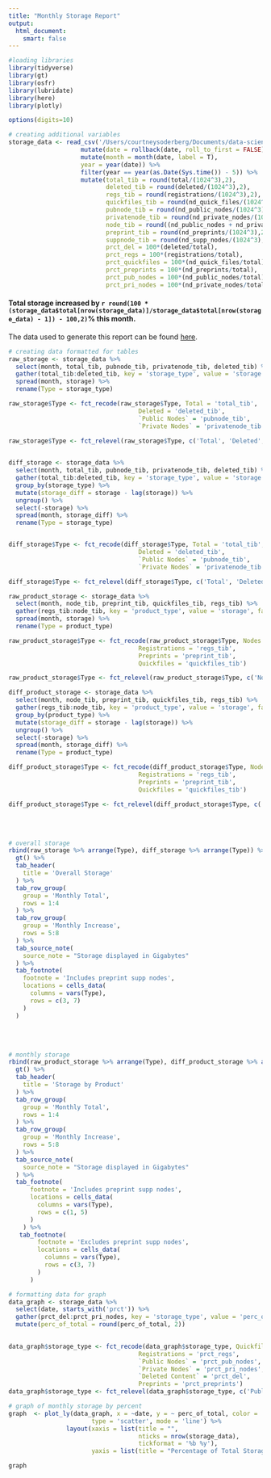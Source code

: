 ```yaml
---
title: "Monthly Storage Report"
output:
  html_document:
    smart: false 
---
```


```r
#loading libraries
library(tidyverse)
library(gt)
library(osfr)
library(lubridate)
library(here)
library(plotly)

options(digits=10)

# creating additional variables
storage_data <- read_csv('/Users/courtneysoderberg/Documents/data-science/Monthly_Reports/Data_Usage/osf_storage_metrics.csv', col_types = cols(date = col_datetime())) %>%
                    mutate(date = rollback(date, roll_to_first = FALSE)) %>%
                    mutate(month = month(date, label = T),
                    year = year(date)) %>%
                    filter(year == year(as.Date(Sys.time()) - 5)) %>%
                    mutate(total_tib = round(total/(1024^3),2),
                           deleted_tib = round(deleted/(1024^3),2),
                           regs_tib = round(registrations/(1024^3),2),
                           quickfiles_tib = round(nd_quick_files/(1024^3),2),
                           pubnode_tib = round(nd_public_nodes/(1024^3),2),
                           privatenode_tib = round(nd_private_nodes/(1024^3),2),
                           node_tib = round((nd_public_nodes + nd_private_nodes)/(1024^3),2),
                           preprint_tib = round(nd_preprints/(1024^3),2),
                           suppnode_tib = round(nd_supp_nodes/(1024^3),2),
                           prct_del = 100*(deleted/total),
                           prct_regs = 100*(registrations/total),
                           prct_quickfiles = 100*(nd_quick_files/total),
                           prct_preprints = 100*(nd_preprints/total),
                           prct_pub_nodes = 100*(nd_public_nodes/total),
                           prct_pri_nodes = 100*(nd_private_nodes/total))
```

#### Total storage increased by `r round(100 * (storage_data$total[nrow(storage_data)]/storage_data$total[nrow(storage_data) - 1]) - 100,2)`% this month.

The data used to generate this report can be found [here](https://osf.io/a7w36/). 

```r
# creating data formatted for tables
raw_storage <- storage_data %>%
  select(month, total_tib, pubnode_tib, privatenode_tib, deleted_tib) %>%
  gather(total_tib:deleted_tib, key = 'storage_type', value = 'storage', factor_key = T) %>%
  spread(month, storage) %>%
  rename(Type = storage_type)

raw_storage$Type <- fct_recode(raw_storage$Type, Total = 'total_tib',
                                    Deleted = 'deleted_tib',
                                    `Public Nodes` = 'pubnode_tib',
                                    `Private Nodes` = 'privatenode_tib')

raw_storage$Type <- fct_relevel(raw_storage$Type, c('Total', 'Deleted', 'Public Nodes', 'Private Nodes'))
                            

diff_storage <- storage_data %>%
  select(month, total_tib, pubnode_tib, privatenode_tib, deleted_tib) %>%
  gather(total_tib:deleted_tib, key = 'storage_type', value = 'storage', factor_key = T) %>%
  group_by(storage_type) %>%
  mutate(storage_diff = storage - lag(storage)) %>%
  ungroup() %>%
  select(-storage) %>%
  spread(month, storage_diff) %>%
  rename(Type = storage_type)


diff_storage$Type <- fct_recode(diff_storage$Type, Total = 'total_tib',
                                    Deleted = 'deleted_tib',
                                    `Public Nodes` = 'pubnode_tib',
                                    `Private Nodes` = 'privatenode_tib')

diff_storage$Type <- fct_relevel(diff_storage$Type, c('Total', 'Deleted', 'Public Nodes', 'Private Nodes'))

raw_product_storage <- storage_data %>%
  select(month, node_tib, preprint_tib, quickfiles_tib, regs_tib) %>%
  gather(regs_tib:node_tib, key = 'product_type', value = 'storage', factor_key = T) %>%
  spread(month, storage) %>%
  rename(Type = product_type)

raw_product_storage$Type <- fct_recode(raw_product_storage$Type, Nodes = 'node_tib',
                                    Registrations = 'regs_tib',
                                    Preprints = 'preprint_tib',
                                    Quickfiles = 'quickfiles_tib')

raw_product_storage$Type <- fct_relevel(raw_product_storage$Type, c('Nodes', 'Registrations', 'Preprints', 'Quickfiles'))

diff_product_storage <- storage_data %>%
  select(month, node_tib, preprint_tib, quickfiles_tib, regs_tib) %>%
  gather(regs_tib:node_tib, key = 'product_type', value = 'storage', factor_key = T) %>%
  group_by(product_type) %>%
  mutate(storage_diff = storage - lag(storage)) %>%
  ungroup() %>%
  select(-storage) %>%
  spread(month, storage_diff) %>%
  rename(Type = product_type)

diff_product_storage$Type <- fct_recode(diff_product_storage$Type, Nodes = 'node_tib',
                                    Registrations = 'regs_tib',
                                    Preprints = 'preprint_tib',
                                    Quickfiles = 'quickfiles_tib')

diff_product_storage$Type <- fct_relevel(diff_product_storage$Type, c('Nodes', 'Registrations', 'Preprints', 'Quickfiles'))
```

\
\

```r
# overall storage
rbind(raw_storage %>% arrange(Type), diff_storage %>% arrange(Type)) %>%
  gt() %>%
  tab_header(
    title = 'Overall Storage'
  ) %>%
  tab_row_group(
    group = 'Monthly Total',
    rows = 1:4
  ) %>%
  tab_row_group(
    group = 'Monthly Increase',
    rows = 5:8
  ) %>%
  tab_source_note(
    source_note = "Storage displayed in Gigabytes"
  ) %>%
  tab_footnote(
    footnote = 'Includes preprint supp nodes',
    locations = cells_data(
      columns = vars(Type),
      rows = c(3, 7)
    )
  )

```
\
\

```r
# monthly storage
rbind(raw_product_storage %>% arrange(Type), diff_product_storage %>% arrange(Type)) %>%
  gt() %>%
  tab_header(
    title = 'Storage by Product'
  ) %>%
  tab_row_group(
    group = 'Monthly Total',
    rows = 1:4
  ) %>%
  tab_row_group(
    group = 'Monthly Increase',
    rows = 5:8
  ) %>%
  tab_source_note(
    source_note = "Storage displayed in Gigabytes"
  ) %>%
  tab_footnote(
      footnote = 'Includes preprint supp nodes',
      locations = cells_data(
        columns = vars(Type),
        rows = c(1, 5)
      )
    ) %>%
   tab_footnote(
        footnote = 'Excludes preprint supp nodes',
        locations = cells_data(
          columns = vars(Type),
          rows = c(3, 7)
        )
      )
```


```r
# formatting data for graph
data_graph <- storage_data %>%
  select(date, starts_with('prct')) %>%
  gather(prct_del:prct_pri_nodes, key = 'storage_type', value = 'perc_of_total', factor_key = T) %>%
  mutate(perc_of_total = round(perc_of_total, 2))
  

data_graph$storage_type <- fct_recode(data_graph$storage_type, Quickfiles = 'prct_quickfiles',
                                    Registrations = 'prct_regs',
                                    `Public Nodes` = 'prct_pub_nodes',
                                    `Private Nodes` = 'prct_pri_nodes',
                                    `Deleted Content` = 'prct_del',
                                    Preprints = 'prct_preprints')
data_graph$storage_type <- fct_relevel(data_graph$storage_type, c('Public Nodes', 'Private Nodes', 'Preprints', 'Quickfiles', 'Registrations', 'Deleted Content'))
```


```r
# graph of monthly storage by percent
graph  <- plot_ly(data_graph, x = ~date, y = ~ perc_of_total, color =  ~storage_type, colors='Spectral',
                       type = 'scatter', mode = 'line') %>%
                layout(xaxis = list(title = "",
                                    nticks = nrow(storage_data),
                                    tickformat = '%b %y'),
                       yaxis = list(title = "Percentage of Total Storage"))

graph


```



